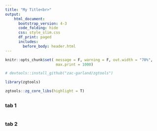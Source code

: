 ```yaml
---
title: "My Title<br>"
output:
    html_document:
      bootstrap_version: 4-3
      code_folding: hide
      css: style_slim.css
      df_print: paged
      includes:
        before_body: header.html
---
```


```r
knitr::opts_chunk$set( message = F, warning = F, out.width = "70%",
                       max.print = 1000)
```


```r
# devtools::install_github("zac-garland/zgtools")

library(zgtools)

zgtools::zg_core_libs(highlight = T)

```


## {.tabset}

### tab 1

```r



```



### tab 2

